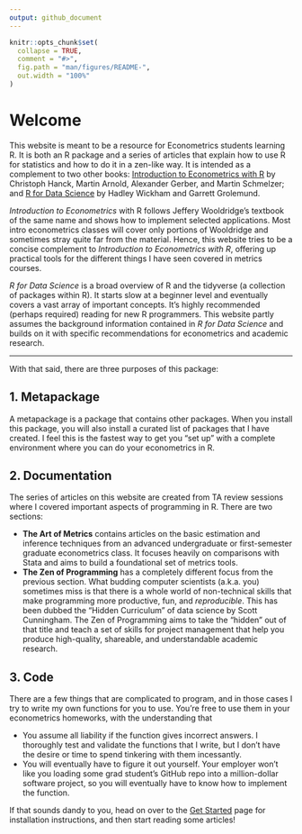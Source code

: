 ```yaml
---
output: github_document
---
```


<!-- index.md is generated from index.Rmd. Please edit that file -->

```r
knitr::opts_chunk$set(
  collapse = TRUE,
  comment = "#>",
  fig.path = "man/figures/README-",
  out.width = "100%"
)
```

# Welcome

This website is meant to be a resource for Econometrics students learning R. It is both an R package and a series of articles that explain how to use R for statistics and how to do it in a zen-like way. It is intended as a complement to two other books: [Introduction to Econometrics with R](https://www.econometrics-with-r.org/) by Christoph Hanck, Martin Arnold, Alexander Gerber, and Martin Schmelzer; and [R for Data Science](https://r4ds.had.co.nz/) by Hadley Wickham and Garrett Grolemund.

_Introduction to Econometrics_ with R follows Jeffery Wooldridge's textbook of the same name and shows how to implement selected applications. Most intro econometrics classes will cover only portions of Wooldridge and sometimes stray quite far from the material. Hence, this website tries to be a concise complement to _Introduction to Econometrics with R_, offering up practical tools for the different things I have seen covered in metrics courses.

_R for Data Science_ is a broad overview of R and the tidyverse (a collection of packages within R). It starts slow at a beginner level and eventually covers a vast array of important concepts. It's highly recommended (perhaps required) reading for new R programmers. This website partly assumes the background information contained in _R for Data Science_ and builds on it with specific recommendations for econometrics and academic research.

<hr>

With that said, there are three purposes of this package:

## 1. Metapackage

A metapackage is a package that contains other packages. When you install this package, you will also install a curated list of packages that I have created. I feel this is the fastest way to get you "set up" with a complete environment where you can do your econometrics in R.

## 2. Documentation

The series of articles on this website are created from TA review sessions where I covered important aspects of programming in R. There are two sections:

* **The Art of Metrics** contains articles on the basic estimation and inference techniques from an advanced undergraduate or first-semester graduate econometrics class. It focuses heavily on comparisons with Stata and aims to build a foundational set of metrics tools.
* **The Zen of Programming** has a completely different focus from the previous section. What budding computer scientists (a.k.a. you) sometimes miss is that there is a whole world of non-technical skills that make programming more productive, fun, and _reproducible_. This has been dubbed the "Hidden Curriculum" of data science by Scott Cunningham. The Zen of Programming aims to take the "hidden" out of that title and teach a set of skills for project management that help you produce high-quality, shareable, and understandable academic research.

## 3. Code

There are a few things that are complicated to program, and in those cases I try to write my own functions for you to use. You're free to use them in your econometrics homeworks, with the understanding that

* You assume all liability if the function gives incorrect answers. I thoroughly test and validate the functions that I write, but I don't have the desire or time to spend tinkering with them incessantly.
* You will eventually have to figure it out yourself. Your employer won't like you loading some grad student's GitHub repo into a million-dollar software project, so you will eventually have to know how to implement the function.

If that sounds dandy to you, head on over to the [Get Started](articles/metrics-in-r.html) page for installation instructions, and then start reading some articles!
